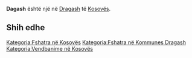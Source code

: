 {{Fshat në 
 | Emri                = Dagash
 | EmriAlt                = 
 | NAME_SHORT_FORM=      
 | NAME_GENERIC=      
 | NAME_SORT_NAME_RO=      DAGASH
 | FULL_NAME_RO = Dagash
 | FULL_NAME_ND_RO=Dagash
 | SORT_NAME_RG=DAGASH
 | FULL_NAME_RG=Dagash
 | FULL_NAME_ND_RG=Dagash
 | SRP_NAME_SHORT_FORM=      
 | SRP_NAME_GENERIC=      
 | SRP_NAME_SORT_NAME_RO=      
 | SRP_FULL_NAME_RO = 
 | SRP_FULL_NAME_ND_RO=
 | SRP_SORT_NAME_RG=
 | SRP_FULL_NAME_RG=
 | SRP_FULL_NAME_ND_RG=
 | Emri (Rasa dhanore) = 
 | Figura              = 
 | Shteti              = Kosovo
 | Komuna              = Dragash
 | Kodi postar         = 
 | Sipërfaqja          = 

 | Popullsia           = 

 | Regj. i popullsisë  = 
 | Dend. e popullsisë  = 
 | Faqja zyrtare       = 
 <!--- Koordinatat ----> 
 | Gjerësia            = 42.0265
 | Gjatësia            = 20.653333
 | Lartësia            = 
}}
'''Dagash''' është një [[]] në [[Dragash]] të [[Kosovës]].

<!-- == Gjeografia == -->
<!-- == Historia == -->
<!-- == Demografia == -->
== Shih edhe ==
{{Komuna Dragash}}
{{Kosovo-Administrata-Cung}}

[[Kategoria:Fshatra në Kosovës]]
[[Kategoria:Fshatra në Kommunes Dragash]]
[[Kategoria:Vendbanime në Kosovës]]